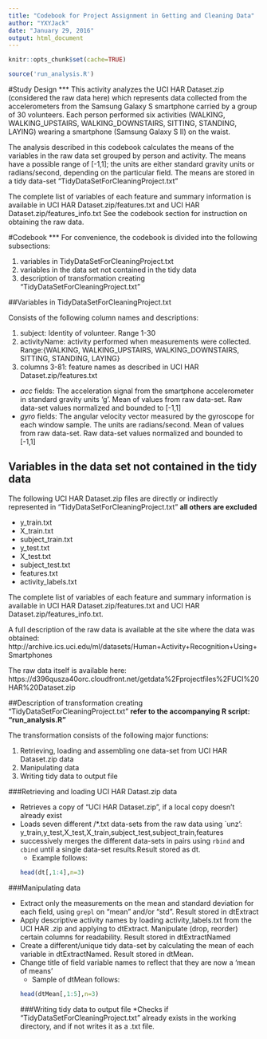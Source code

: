 ```yaml
---
title: "Codebook for Project Assignment in Getting and Cleaning Data"
author: "YXYJack"
date: "January 29, 2016"
output: html_document
---
```

```r
knitr::opts_chunk$set(cache=TRUE)
```
```r
source('run_analysis.R')
```

#Study Design
***
This activity analyzes the UCI HAR Dataset.zip (considered the raw data here) which represents data collected from the accelerometers from the Samsung Galaxy S smartphone carried by a group of 30 volunteers. Each person performed six activities (WALKING, WALKING_UPSTAIRS, WALKING_DOWNSTAIRS, SITTING, STANDING, LAYING) wearing a smartphone (Samsung Galaxy S II) on the waist. 

The analysis described in this codebook calculates the means of the variables in the raw data set grouped by person and activity.  The means have a possible range of [-1,1]; the units are either standard gravity units or radians/second, depending on the particular field.  The means are stored in a tidy data-set "TidyDataSetForCleaningProject.txt" 

The complete list of variables of each feature and summary information is available in UCI HAR Dataset.zip/features.txt and UCI HAR Dataset.zip/features_info.txt  See the codebook section for instruction on obtaining the raw data.

#Codebook
***
For convenience, the codebook is divided into the following subsections:

1. variables in TidyDataSetForCleaningProject.txt
2. variables in the data set not contained in the tidy data
3. description of transformation creating "TidyDataSetForCleaningProject.txt"

##Variables in TidyDataSetForCleaningProject.txt

Consists of the following column names and descriptions:

1. subject: Identity of volunteer.  Range 1-30
2. activityName: activity performed when measurements were collected.  Range:{WALKING, WALKING_UPSTAIRS, WALKING_DOWNSTAIRS, SITTING, STANDING, LAYING} 
3. columns 3-81: feature names as described in UCI HAR Dataset.zip/features.txt
  + *acc* fields: The acceleration signal from the smartphone accelerometer in standard gravity units 'g'.  Mean of values from raw data-set.  Raw data-set values normalized and bounded to [-1,1] 
  + *gyro* fields: The angular velocity vector measured by the gyroscope for each window sample. The units are radians/second.  Mean of values from raw data-set.  Raw data-set values normalized and bounded to [-1,1]

## Variables in the data set not contained in the tidy data

The following UCI HAR Dataset.zip files are directly or indirectly represented in "TidyDataSetForCleaningProject.txt" **all others are excluded**

* y_train.txt
* X_train.txt
* subject_train.txt
* y_test.txt
* X_test.txt
* subject_test.txt
* features.txt
* activity_labels.txt

The complete list of variables of each feature and summary information is available in UCI HAR Dataset.zip/features.txt and UCI HAR Dataset.zip/features_info.txt.

A full description of the raw data is available at the site where the data was obtained:
http://archive.ics.uci.edu/ml/datasets/Human+Activity+Recognition+Using+Smartphones

The raw data itself is available here:
https://d396qusza40orc.cloudfront.net/getdata%2Fprojectfiles%2FUCI%20HAR%20Dataset.zip

##Description of transformation creating "TidyDataSetForCleaningProject.txt"
**refer to the accompanying R script: "run_analysis.R"**

The transformation consists of the following major functions:

1. Retrieving, loading and assembling one data-set from UCI HAR Dataset.zip data
2. Manipulating data
3. Writing tidy data to output file

###Retrieving and loading UCI HAR Datast.zip data

* Retrieves a copy of "UCI HAR Dataset.zip", if a local copy doesn't already exist
* Loads seven different /*.txt data-sets from the raw data using `unz': y_train,y_test,X_test,X_train,subject_test,subject_train,features
* successively merges the different data-sets in pairs using `rbind` and `cbind` until a single data-set results.Result stored as dt.  
  + Example follows:
```r
head(dt[,1:4],n=3)
```

###Manipulating data

* Extract only the measurements on the mean and standard deviation for each field, using `grepl` on "mean" and/or "std".  Result stored in dtExtract
* Apply descriptive activity names by loading activity_labels.txt from the UCI HAR .zip and applying to dtExtract.  Manipulate (drop, reorder) certain columns for readability.  Result stored in dtExtractNamed
* Create a different/unique tidy data-set by calculating the mean of each variable in dtExtractNamed.  Result stored in dtMean. 
* Change title of field variable names to reflect that they are now a 'mean of means'
  + Sample of dtMean follows:
```r
head(dtMean[,1:5],n=3)
```
###Writing tidy data to output file
*Checks if "TidyDataSetForCleaningProject.txt" already exists in the working directory, and if not writes it as a .txt file.